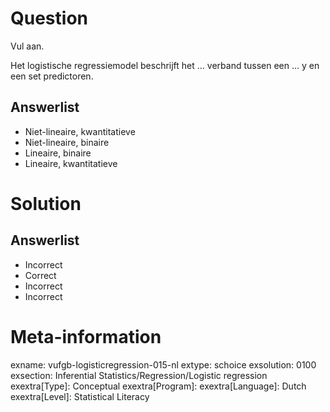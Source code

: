 Question
========
  
Vul aan. 

Het logistische regressiemodel beschrijft het ... verband tussen een ...
y en een set predictoren.
  
Answerlist
----------
* Niet-lineaire, kwantitatieve
* Niet-lineaire, binaire
* Lineaire, binaire
* Lineaire, kwantitatieve

Solution
========

Answerlist
----------
* Incorrect
* Correct
* Incorrect
* Incorrect

Meta-information
================
exname: vufgb-logisticregression-015-nl
extype: schoice
exsolution: 0100
exsection: Inferential Statistics/Regression/Logistic regression
exextra[Type]: Conceptual
exextra[Program]: 
exextra[Language]: Dutch
exextra[Level]: Statistical Literacy
